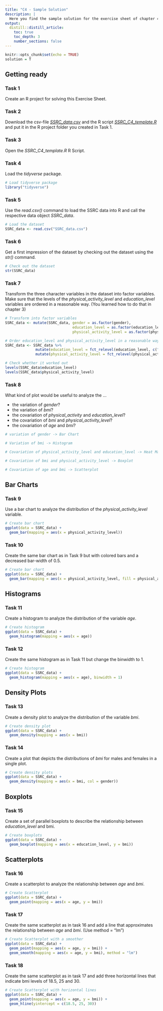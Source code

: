 ```yaml
---
title: "C4 - Sample Solution"
description: |
  Here you find the sample solution for the exercise sheet of chapter 4
output:
  distill::distill_article:
    toc: true
    toc_depth: 3
    number_sections: false
---
```


```r
knitr::opts_chunk$set(echo = TRUE)
solution = T
```


## Getting ready
### Task 1
Create an R project for solving this Exercise Sheet. 

### Task 2
Download the csv-file [_SSRC_data.csv_](data/SSRC_data.csv) and the R script [_SSRC_C4_template.R_](templates/SSRC_C4_template.R) and put it in the R project folder you created in Task 1.

### Task 3 
Open the _SSRC_C4_template.R_ R Script.

### Task 4
Load the _tidyverse_ package. 

```r
# Load tidyverse package
library("tidyverse")

```

### Task 5 
Use the _read.csv()_ command to load the SSRC data into R and call the respective data object _SSRC_data_.

```r
# Load the dataset
SSRC_data <- read.csv("SSRC_data.csv")

```

### Task 6
Get a first impression of the dataset by checking out the dataset using the _str()_ command.

```r
# Check out the dataset
str(SSRC_data)

```

### Task 7
Transform the three character variables in the dataset into factor variables. Make sure that the levels of the _physical_activity_level_ and _education_level_ variables are ordered in a reasonable way. (You learned how to do that in chapter 3)

```r
# Transform into factor variables 
SSRC_data <- mutate(SSRC_data, gender = as.factor(gender),
                               education_level = as.factor(education_level),
                               physical_activity_level = as.factor(physical_activity_level))

# Order education_level and physical_activity_level in a reasonable way
SSRC_data <- SSRC_data %>% 
              mutate(education_level = fct_relevel(education_level, c("low", "medium", "high"))) %>% 
              mutate(physical_activity_level = fct_relevel(physical_activity_level, c("low", "medium", "high")))

# Check whether it worked out
levels(SSRC_data$education_level)
levels(SSRC_data$physical_activity_level)

```

### Task 8
What kind of plot would be useful to analyze the ...

* the variation of _gender_?
* the variation of _bmi_?
* the covariation of _physical_activity_ and _education_level_?
* the covariation of _bmi_ and _physical_activity_level_?
* the covariation of _age_ and _bmi_?

```r
# variation of gender -> Bar Chart

# Variation of bmi -> Histogram

# Covariation of physical_activity_level and education_level -> Heat Map

# Covariation of bmi and physical_activity_level -> Boxplot

# Covariation of age and bmi -> Scatterplot

```


## Bar Charts

### Task 9
Use a bar chart to analyze the distribution of the _physical_activity_level_ variable.

```r
# Create bar chart
ggplot(data = SSRC_data) +
  geom_bar(mapping = aes(x = physical_activity_level))

```

### Task 10
Create the same bar chart as in Task 9 but with colored bars and a decreased bar-width of 0.5.

```r
# Create bar chart
ggplot(data = SSRC_data) +
  geom_bar(mapping = aes(x = physical_activity_level, fill = physical_activity_level), width = 0.5)

```

## Histograms

### Task 11
Create a histogram to analyze the distribution of the variable _age_.

```r
# Create histogram
ggplot(data = SSRC_data) +
  geom_histogram(mapping = aes(x = age))

```

### Task 12
Create the same histogram as in Task 11 but change the binwidth to 1.

```r
# Create histogram
ggplot(data = SSRC_data) +
  geom_histogram(mapping = aes(x = age), binwidth = 1)

```

## Density Plots

### Task 13
Create a density plot to analyze the distribution of the variable _bmi_.

```r
# Create density plot
ggplot(data = SSRC_data) +
  geom_density(mapping = aes(x = bmi))

```

### Task 14
Create a plot that depicts the distributions of _bmi_ for males and females in a single plot.

```r
# Create density plots
ggplot(data = SSRC_data) +
  geom_density(mapping = aes(x = bmi, col = gender))

```

## Boxplots
### Task 15
Create a set of parallel boxplots to describe the relationship between _education_level_ and bmi. 

```r
# Create boxplots
ggplot(data = SSRC_data) +
  geom_boxplot(mapping = aes(x = education_level, y = bmi))

```

## Scatterplots

### Task 16
Create a scatterplot to analyze the relationship between _age_ and _bmi_.

```r
# Create Scatterplot
ggplot(data = SSRC_data) +
  geom_point(mapping = aes(x = age, y = bmi))

```

### Task 17
Create the same scatterplot as in task 16 and add a line that approximates the relationship between _age_ and _bmi_. (Use method = "lm") 

```r
# Create Scatterplot with a smoother
ggplot(data = SSRC_data) +
  geom_point(mapping = aes(x = age, y = bmi)) +
  geom_smooth(mapping = aes(x = age, y = bmi), method = "lm")

```

### Task 18
Create the same scatterplot as in task 17 and add three horizontal lines that indicate bmi levels of 18.5, 25 and 30. 

```r
# Create Scatterplot with horizontal lines
ggplot(data = SSRC_data) +
  geom_point(mapping = aes(x = age, y = bmi)) +
  geom_hline(yintercept = c(18.5, 25, 30))
  

```